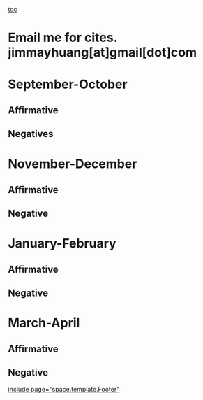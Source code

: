 [[toc]]
=Email me for cites. jimmayhuang[at]gmail[dot]com= 
=September-October= 
==Affirmative== 
==Negatives== 

=November-December= 
==Affirmative== 
==Negative== 

=January-February= 
==Affirmative== 
==Negative== 

=March-April= 
==Affirmative== 
==Negative== 

[[include page="space.template.Footer"]]